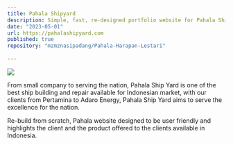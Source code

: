 ```yaml
---
title: Pahala Shipyard
description: Simple, fast, re-designed portfolio website for Pahala Shipyard
date: "2023-05-01"
url: https://pahalashipyard.com
published: true
repository: "mzmznasipadang/Pahala-Harapan-Lestari"
  
---
```



 [![](https://github.com/mzmznasipadang/vicsporto/blob/main/public/og_pahala.png)](https://pahalashipyard.com) 

From small company to serving the nation, Pahala Ship Yard is one of the best ship building and repair available for Indonesian market, with our clients from Pertamina to Adaro Energy, Pahala Ship Yard aims to serve the excellence for the nation.

Re-build from scratch, Pahala website designed to be user friendly and highlights the client and the product offered to the clients available in Indonesia.